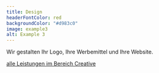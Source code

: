 ```yaml
---
title: Design
headerFontColor: red
backgroundColor: "#d983c0"
image: example3
alt: Example 3
---
```


Wir gestalten Ihr Logo, Ihre Werbemittel und Ihre Website.

[alle Leistungen im Bereich Creative](/creative/)
